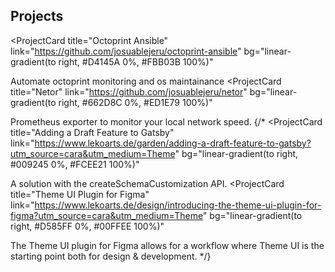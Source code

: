 ## Projects

<ProjectCard
  title="Octoprint Ansible"
  link="https://github.com/josuablejeru/octoprint-ansible"
  bg="linear-gradient(to right, #D4145A 0%, #FBB03B 100%)"
>
  Automate octoprint monitoring and os maintainance
</ProjectCard>
 <ProjectCard
  title="Netor"
  link="https://github.com/josuablejeru/netor"
  bg="linear-gradient(to right, #662D8C 0%, #ED1E79 100%)"
>
  Prometheus exporter to monitor your local network speed.
</ProjectCard>
{/* <ProjectCard
  title="Adding a Draft Feature to Gatsby"
  link="https://www.lekoarts.de/garden/adding-a-draft-feature-to-gatsby?utm_source=cara&utm_medium=Theme"
  bg="linear-gradient(to right, #009245 0%, #FCEE21 100%)"
>
  A solution with the createSchemaCustomization API.
</ProjectCard>
<ProjectCard
  title="Theme UI Plugin for Figma"
  link="https://www.lekoarts.de/design/introducing-the-theme-ui-plugin-for-figma?utm_source=cara&utm_medium=Theme"
  bg="linear-gradient(to right, #D585FF 0%, #00FFEE 100%)"
>
  The Theme UI plugin for Figma allows for a workflow where Theme UI is the
  starting point both for design & development.
</ProjectCard> */}
